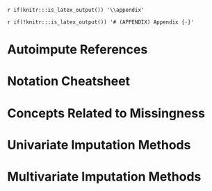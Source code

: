 `r if(knitr:::is_latex_output()) '\\appendix'`

`r if(!knitr:::is_latex_output()) '# (APPENDIX) Appendix {-}'` 

<!--
If you feel it necessary to include an appendix, it goes here.
-->


# Autoimpute References

# Notation Cheatsheet

# Concepts Related to Missingness

# Univariate Imputation Methods

# Multivariate Imputation Methods